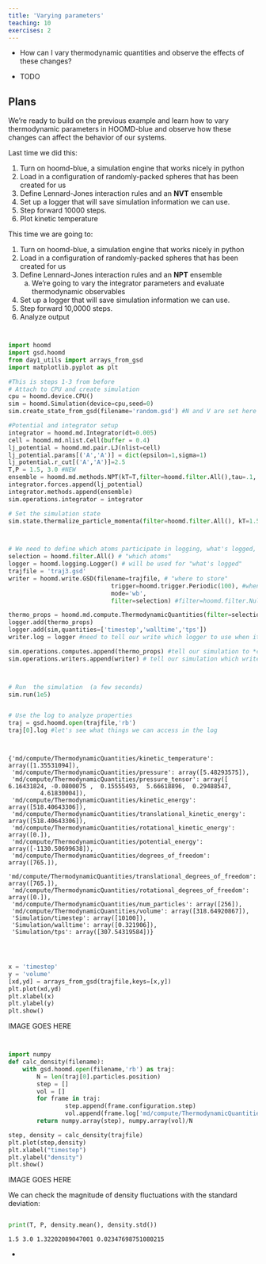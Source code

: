 ```yaml
---
title: 'Varying parameters'
teaching: 10
exercises: 2
---
```


:::::::::::::::::::::::::::::::::::::: questions 

- How can I vary thermodynamic quantities and observe the effects of these changes?

::::::::::::::::::::::::::::::::::::::::::::::::

::::::::::::::::::::::::::::::::::::: objectives

- TODO

::::::::::::::::::::::::::::::::::::::::::::::::

## Plans

We're ready to build on the previous example and learn how to vary thermodynamic parameters
in HOOMD-blue and observe how these changes can affect the behavior of our systems.

Last time we did this:

1. Turn on hoomd-blue, a simulation engine that works nicely in python
1. Load in a configuration of randomly-packed spheres that has been created for us
1. Define Lennard-Jones interaction rules and an **NVT** ensemble
1. Set up a logger that will save simulation information we can use.
1. Step forward 10000 steps.
1. Plot kinetic temperature

This time we are going to:

1. Turn on hoomd-blue, a simulation engine that works nicely in python
1. Load in a configuration of randomly-packed spheres that has been created for us
1. Define Lennard-Jones interaction rules and an **NPT** ensemble
    a. We're going to vary the integrator parameters and evaluate thermodynamic observables
1. Set up a logger that will save simulation information we can use.
1. Step forward 10,0000 steps.
1. Analyze output

```python


import hoomd
import gsd.hoomd
from day1_utils import arrays_from_gsd
import matplotlib.pyplot as plt


```

```python
#This is steps 1-3 from before
# Attach to CPU and create simulation
cpu = hoomd.device.CPU()
sim = hoomd.Simulation(device=cpu,seed=0)
sim.create_state_from_gsd(filename='random.gsd') #N and V are set here

#Potential and integrator setup
integrator = hoomd.md.Integrator(dt=0.005)
cell = hoomd.md.nlist.Cell(buffer = 0.4)
lj_potential = hoomd.md.pair.LJ(nlist=cell)
lj_potential.params[('A','A')] = dict(epsilon=1,sigma=1)
lj_potential.r_cut[('A','A')]=2.5
T,P = 1.5, 3.0 #NEW
ensemble = hoomd.md.methods.NPT(kT=T,filter=hoomd.filter.All(),tau=.1, tauS=0.1, S=P, couple = 'xyz') #NEW
integrator.forces.append(lj_potential)
integrator.methods.append(ensemble)
sim.operations.integrator = integrator

# Set the simulation state 
sim.state.thermalize_particle_momenta(filter=hoomd.filter.All(), kT=1.5)
```

```python


# We need to define which atoms participate in logging, what's logged, and where to store that info.
selection = hoomd.filter.All() # "which atoms"
logger = hoomd.logging.Logger() # will be used for "what's logged"
trajfile = 'traj3.gsd'
writer = hoomd.write.GSD(filename=trajfile, # "where to store"
                             trigger=hoomd.trigger.Periodic(100), #when to store
                             mode='wb',
                             filter=selection) #filter=hoomd.filter.Null() to only store log

thermo_props = hoomd.md.compute.ThermodynamicQuantities(filter=selection) # What to store
logger.add(thermo_props)
logger.add(sim,quantities=['timestep','walltime','tps'])
writer.log = logger #need to tell our write which logger to use when it's logging info

sim.operations.computes.append(thermo_props) #tell our simulation to *compute* the thermo properties
sim.operations.writers.append(writer) # tell our simulation which writer(s) to use


```

```python


# Run  the simulation  (a few seconds)
sim.run(1e5)


# Use the log to analyze properties
traj = gsd.hoomd.open(trajfile,'rb')
traj[0].log #let's see what things we can access in the log


```

```


{'md/compute/ThermodynamicQuantities/kinetic_temperature': array([1.35531094]),
 'md/compute/ThermodynamicQuantities/pressure': array([5.48293575]),
 'md/compute/ThermodynamicQuantities/pressure_tensor': array([ 6.16431824, -0.0800075 ,  0.15555493,  5.66618896,  0.29488547,
         4.61830004]),
 'md/compute/ThermodynamicQuantities/kinetic_energy': array([518.40643306]),
 'md/compute/ThermodynamicQuantities/translational_kinetic_energy': array([518.40643306]),
 'md/compute/ThermodynamicQuantities/rotational_kinetic_energy': array([0.]),
 'md/compute/ThermodynamicQuantities/potential_energy': array([-1130.50699638]),
 'md/compute/ThermodynamicQuantities/degrees_of_freedom': array([765.]),
 'md/compute/ThermodynamicQuantities/translational_degrees_of_freedom': array([765.]),
 'md/compute/ThermodynamicQuantities/rotational_degrees_of_freedom': array([0.]),
 'md/compute/ThermodynamicQuantities/num_particles': array([256]),
 'md/compute/ThermodynamicQuantities/volume': array([318.64920867]),
 'Simulation/timestep': array([10100]),
 'Simulation/walltime': array([0.321906]),
 'Simulation/tps': array([307.54319584])}


```

```python


x = 'timestep'
y = 'volume'
[xd,yd] = arrays_from_gsd(trajfile,keys=[x,y])
plt.plot(xd,yd)
plt.xlabel(x)
plt.ylabel(y)
plt.show()


```

IMAGE GOES HERE

```python


import numpy
def calc_density(filename):
    with gsd.hoomd.open(filename,'rb') as traj:
        N = len(traj[0].particles.position)
        step = []
        vol = []
        for frame in traj:
                step.append(frame.configuration.step)
                vol.append(frame.log['md/compute/ThermodynamicQuantities/volume'][0])
        return numpy.array(step), numpy.array(vol)/N 

step, density = calc_density(trajfile)
plt.plot(step,density)
plt.xlabel("timestep")
plt.ylabel("density")
plt.show()

```

IMAGE GOES HERE

We can check the magnitude of density fluctuations with the standard deviation:

```python

print(T, P, density.mean(), density.std())

```

```
1.5 3.0 1.32202089047001 0.02347698751080215
```



::::::::::::::::::::::::::::::::::::: keypoints 

- 

::::::::::::::::::::::::::::::::::::::::::::::::

